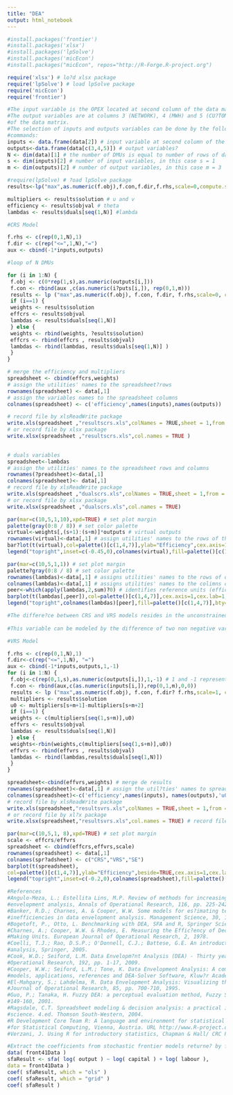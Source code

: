 ---
title: "DEA"
output: html_notebook
---

 

```{r}
#install.packages('frontier')
#install.packages('xlsx')
#install.packages('lpSolve')
#install.packages('micEcon')
#install.packages("micEcon", repos="http://R-Forge.R-project.org")

require('xlsx') # lo?d xlsx package
require('lpSolve') # load lpSolve package
require('micEcon')
require('frontier')


```

```{r}

#The input variable is the OPEX located at second column of the data matrix. 
#The output variables are at columns 3 (NETWORK), 4 (MWH) and 5 (CU?TOMERS) 
#of the data matrix. 
#The selection of inputs and outputs variables can be done by the following 
#commands:
inputs <- data.frame(data[2]) # input variable at second column of the data matrix
outputs<-data.frame(data[c(3,4,5)]) # output variables?
N <- dim(data)[1] # the number of DMUs is equal to number of rows of data matrix 
s <- dim(inputs)[2] # number of input variables, in this case s = 1
m <- dim(outputs)[2] # number of output variables, in this case m = 3


```

```{r}

#require(lpSolve) # ?oad lpSolve package
results<-lp("max",as.numeric(f.obj),f.con,f.dir,f.rhs,scale=0,compute.sens=TRUE) # lp solve lp is a function available on lpSolve package

multipliers <- results$solution # u and v
efficiency <- results$objval # theta
lambdas <- results$duals[seq(1,N)] #lambda

```

```{r}

#CRS Model

f.rhs <- c(rep(0,1,N),1) 
f.dir <- c(rep("<=",1,N),"=") 
aux <- cbind(-1*inputs,outputs)

#loop of N DMUs

for (i in 1:N) {
 f.obj <- c(0*rep(1,s),as.numeric(outputs[i,]))
 f.con <- rbind(aux ,c(as.numeric(i?puts[i,]), rep(0,1,m))) 
 results <- lp ("max",as.numeric(f.obj), f.con, f.dir, f.rhs,scale=0, compute.sens=TRUE)
 if (i==1) {
 weights <- results$solution
 effcrs <- results$objval
 lambdas <- results$duals[seq(1,N)] 
 } else {
 weights <- rbind(weights, ?esults$solution)
 effcrs <- rbind(effcrs , results$objval)
 lambdas <- rbind(lambdas, results$duals[seq(1,N)] )
 }
}


```

```{r}

# merge the efficiency and multipliers
spreadsheet <- cbind(effcrs,weights)
# assign the utilities' names to the spreadsheet?rows
rownames(spreadsheet) <- data[,1]
# assign the variables names to the spreadsheet columns
colnames(spreadsheet) <- c('efficiency',names(inputs),names(outputs)) 

# record file by xlsReadWrite package
write.xls(spreadsheet ,"resultscrs.xls",colNames = ?RUE,sheet = 1,from = 1)
# or record file by xlsx package
write.xlsx(spreadsheet ,"resultscrs.xls",col.names = TRUE )
           
```


```{r}
# duals variables
spreadsheet<-lambdas
# assign the utilities' names to the spreadsheet rows and columns
rownames(?preadsheet)<-data[,1] 
colnames(spreadsheet)<- data[,1] 
# record file by xlsReadWrite package
write.xls(spreadsheet ,"dualscrs.xls",colNames = TRUE,sheet = 1,from = 1)
# or record file by xlsx package
write.xlsx(spreadsheet ,"dualscrs.xls",col.names = TRUE)


```

```{r}
par(mar=c(10,5,1,10),xpd=TRUE) # set plot margin
palette(gray(0:8 / 8)) # set color palette
virtual<-weights[,(s+1):(s+m)]*outputs # virtual outputs
rownames(virtual)<-data[,1] # assign utilities' names to the rows of the object virtual
bar?lot(t(virtual),col=palette()[c(1,4,7)],ylab="Efficiency",cex.axis=1,cex.lab=1,cex.names=1,las=3)
legend("topright",inset=c(-0.45,0),colnames(virtual),fill=palette()[c(1,4,7)],bty="n") # add legend

```

```{r}
par(mar=c(10,5,1,1)) # set plot margin
palette?gray(0:8 / 8) # set color palette
rownames(lambdas)<-data[,1] # assigns utilities' names to the rows of duals variables matrix
colnames(lambdas)<-data[,1] # assigns utilities' names to the colimns of duals variables matrix
peer<-which(apply(lambdas,2,sum)?0) # identifies reference units (efficiency units)
barplot(t(lambdas[,peer]),col=palette()[c(1,4,7)],cex.axis=1,cex.lab=1,cex.names=1,las=3)
legend("topright",colnames(lambdas)[peer],fill=palette()[c(1,4,7)],bty="n") # add legend

```


```{r}
#The differe?ce between CRS and VRS models resides in the unconstrained variable u0
 
#This variable can be modeled by the difference of two non negative variables (u0 = u+ - u- , where u+ >= 0 and u- >=0)

#VRS Model

f.rhs <- c(rep(0,1,N),1) 
f.dir<-c(rep("<=",1,N), "=") 
aux <- cbind(-1*inputs,outputs,1,-1) 
for (i in 1:N) {
 f.obj<-c(rep(0,1,s),as.numeric(outputs[i,]),1,-1) # 1 and -1 represents u+ - u-
 f.con <- rbind(aux,c(as.numeric(inputs[i,]),rep(0,1,m),0,0))
 results <- lp ("max",as.numeric(f.obj), f.con, f.dir? f.rhs,scale=1, compute.sens=TRUE)
 multipliers <- results$solution
 u0 <- multipliers[s+m+1]-multipliers[s+m+2] 
 if (i==1) {
 weights <- c(multipliers[seq(1,s+m)],u0)
 effvrs <- results$objval
 lambdas <- results$duals[seq(1,N)] 
 } else {
 weights<-rbin(weights,c(multipliers[seq(1,s+m)],u0))
 effvrs <- rbind(effvrs , results$objval)
 lambdas <- rbind(lambdas,results$duals[seq(1,N)])
 }
} 


```

```{r}
spreadsheet<-cbind(effvrs,weights) # merge de results
rownames(spreadsheet)<-data[,1] # assign the util?ties' names to spreadsheet rows 
colnames(spreadsheet)<-c('efficiency',names(inputs), names(outputs),'u0')
# record file by xlsReadWrite package
write.xls(spreadsheet,"resultsvrs.xls",colNames = TRUE,sheet = 1,from = 1) # record file
# or record file by xl?x package
write.xlsx(spreadsheet,"resultsvrs.xls",col.names = TRUE) # record file


```

```{r}
par(mar=c(10,5,1, 8),xpd=TRUE) # set plot margin
scale <- effcrs/effvrs
spreadsheet <- cbind(effcrs,effvrs,scale)
rownames(spreadsheet) <- data[,1]
colnames(spr?adsheet) <- c("CRS","VRS","SE")
barplot(t(spreadsheet), 
col=palette()[c(1,4,7)],ylab="Efficiency",beside=TRUE,cex.axis=1,cex.lab=1,cex.names=1,las=3)
legend("topright",inset=c(-0.2,0),colnames(spreadsheet),fill=palette()[c(1,4,7)],bty="n") # add legend

```

```{r}
#References
#Angulo-Meza, L.; Estellita Lins, M.P. Review of methods for increasing discrimination in data
#envelopment analysis, Annals of Operational Research, 116, pp. 225-242, 2002.
#Banker, R.D.; Charnes, A. & Cooper, W.W. Some models for es?imating technical and scale
#inefficiencies in data envelopment analysis. Management Science, 30, 1078-1092, 1984.
#Bogetoft, P., Otto, L. Benchmarking with DEA, SFA and R, Springer Science, 2011.
#Charnes, A.; Cooper, W.W. & Rhodes, E. Measuring the Effic?ency of Decision
#Making Units. European Journal of Operational Research, 2, 1978.
#Coelli, T.J.; Rao, D.S.P.; O'Donnell, C.J.; Battese, G.E. An introduction to efficiency and productivity
#analysis, Springer, 2005.
#Cook, W.D.; Seiford, L.M. Data Envelopm?nt Analysis (DEA) - Thirty years on, European Journal of
#Operational Research, 192, pp. 1-17, 2009.
#Cooper, W.W.; Seiford, L.M.; Tone, K. Data Envelopment Analysis: A comprehensive text with
#models, applications, references and DEA-Solver Software, Kluw?r Academic Publishers, 2002.
#El-Mahgary, S.; Lahdelma, R. Data Envelopment Analysis: Visualizing the results, European
#Journal of Operational Research, 85, pp. 700-710, 1995.
#Guo, P.; Tanaka, H. Fuzzy DEA: a perceptual evaluation method, Fuzzy Sets and ?ystems, 119, pp.
#149-160, 2001.
#Ragsdale, C.T. Spreadsheet modeling & decision analysis: a practical introduction to management
#science. 4.ed. Thomson South-Western, 2004.
#R Development Core Team R: A language and environment for statistical computing.?R Foundation
#for Statistical Computing, Vienna, Austria. URL http://www.R-project.org/, 2011.
#Verzani, J. Using R for introductory statistics, Chapman & Hall/ CRC Press, 2005

```


```{r}
#Extract the coefficients from stochastic frontier models returne? by frontier.
data( front41Data )
sfaResult <- sfa( log( output ) ~ log( capital ) + log( labour ),
data = front41Data )
coef( sfaResult, which = "ols" )
coef( sfaResult, which = "grid" )
coef( sfaResult )

```

